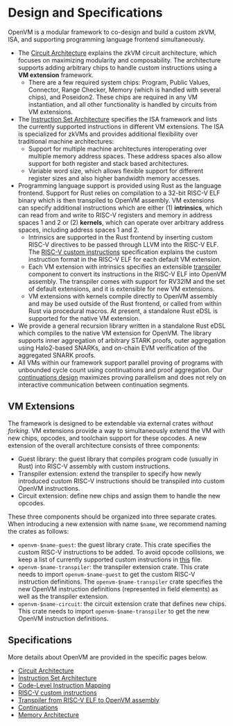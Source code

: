 # Design and Specifications

OpenVM is a modular framework to co-design and build a custom zkVM, ISA, and supporting programming language frontend simultaneously.

- The [Circuit Architecture](../architecture/circuit-architecture) explains the zkVM circuit architecture, which focuses on maximizing modularity and composability. The architecture supports adding arbitrary chips to handle custom instructions using a **VM extension** framework.
  - There are a few required system chips: Program, Public Values, Connector, Range Checker, Memory (which is handled with several chips), and Poseidon2. These chips are required in any VM instantiation, and all other functionality is handled by circuits from VM extensions.
- The [Instruction Set Architecture](../openvm/isa) specifies the ISA framework and lists the currently supported instructions in different VM extensions. The ISA is specialized for zkVMs and provides additional flexibility over traditional machine architectures:
  - Support for multiple machine architectures interoperating over multiple memory address spaces. These address spaces also allow support for both register and stack based architectures.
  - Variable word size, which allows flexible support for different register sizes and also higher bandwidth memory accesses.
- Programming language support is provided using Rust as the language frontend. Support for Rust relies on compilation to a 32-bit RISC-V ELF binary which is then transpiled to OpenVM assembly. VM extensions can specify additional instructions which are either (1) **intrinsics**, which can read from and write to RISC-V registers and memory in address spaces 1 and 2 or (2) **kernels**, which can operate over arbitrary address spaces, including address spaces 1 and 2.
  - Intrinsics are supported in the Rust frontend by inserting custom RISC-V directives to be passed through LLVM into the RISC-V ELF. The [RISC-V custom instructions](../reference/riscv-custom-code) specification explains the custom instruction format in the RISC-V ELF for each default VM extension.
  - Each VM extension with intrinsics specifies an extensible [transpiler](../reference/transpiler) component to convert its instructions in the RISC-V ELF into OpenVM assembly. The transpiler comes with support for RV32IM and the set of default extensions, and it is extensible for new VM extensions.
  - VM extensions with kernels compile directly to OpenVM assembly and may be used outside of the Rust frontend, or called from within Rust via procedural macros. At present, a standalone Rust eDSL is supported for the native VM extension.
- We provide a general recursion library written in a standalone Rust eDSL which compiles to the native VM extension for OpenVM. The library supports inner aggregation of arbitrary STARK proofs, outer aggregation using Halo2-based SNARKs, and on-chain EVM verification of the aggregated SNARK proofs.
- All VMs within our framework support parallel proving of programs with unbounded cycle count using continuations and proof aggregation. Our [continuations design](../architecture/continuations) maximizes proving parallelism and does not rely on interactive communication between continuation segments.

## VM Extensions

The framework is designed to be extendable via external crates _without forking_.
VM extensions provide a way to simultaneously extend the VM with new chips, opcodes, and toolchain support for these opcodes.
A new extension of the overall architecture consists of three components:

- Guest library: the guest library that compiles program code (usually in Rust) into RISC-V assembly with custom instructions.
- Transpiler extension: extend the transpiler to specify how newly introduced custom RISC-V instructions should be transpiled into custom OpenVM instructions.
- Circuit extension: define new chips and assign them to handle the new opcodes.

These three components should be organized into three separate crates. When introducing a new extension with name `$name`, we recommend naming the crates as follows:

- `openvm-$name-guest`: the guest library crate. This crate specifies the custom RISC-V instructions to be added. To avoid opcode collisions, we keep a list of currently supported custom instructions in [this](../reference/riscv-custom-code) file.
- `openvm-$name-transpiler`: the transpiler extension crate. This crate needs to import `openvm-$name-guest` to get the custom RISC-V instruction definitions. The `openvm-$name-transpiler` crate specifies the new OpenVM instruction definitions (represented in field elements) as well as the transpiler extension.
- `openvm-$name-circuit`: the circuit extension crate that defines new chips. This crate needs to import `openvm-$name-transpiler` to get the new OpenVM instruction definitions.

## Specifications

More details about OpenVM are provided in the specific pages below.

- [Circuit Architecture](../architecture/circuit-architecture)
- [Instruction Set Architecture](../openvm/isa)
- [Code-Level Instruction Mapping](../reference/instruction-reference)
- [RISC-V custom instructions](../reference/riscv-custom-code)
- [Transpiler from RISC-V ELF to OpenVM assembly](../reference/transpiler)
- [Continuations](../architecture/continuations)
- [Memory Architecture](../architecture/memory)